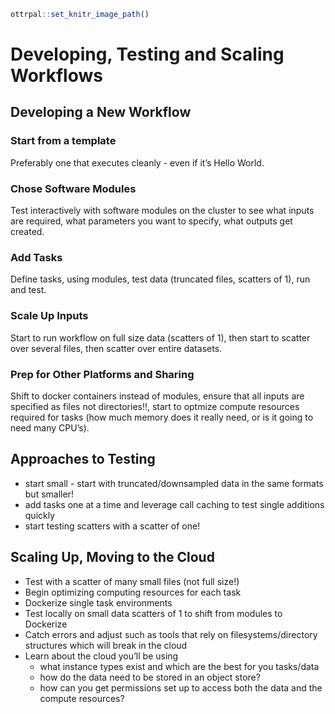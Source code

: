 ```r
ottrpal::set_knitr_image_path()
```

# Developing, Testing and Scaling Workflows


## Developing a New Workflow


### Start from a template
Preferably one that executes cleanly - even if it's Hello World.

### Chose Software Modules
Test interactively with software modules on the cluster to see what inputs are required, what parameters you want to specify, what outputs get created. 

### Add Tasks
Define tasks, using modules, test data (truncated files, scatters of 1), run and test.


### Scale Up Inputs
Start to run workflow on full size data (scatters of 1), then start to scatter over several files, then scatter over entire datasets. 


### Prep for Other Platforms and Sharing
Shift to docker containers instead of modules, ensure that all inputs are specified as files not directories!!, start to optmize compute resources required for tasks (how much memory does it really need, or is it going to need many CPU's).





## Approaches to Testing
- start small - start with truncated/downsampled data in the same formats but smaller!
- add tasks one at a time and leverage call caching to test single additions quickly
- start testing scatters with a scatter of one!


## Scaling Up, Moving to the Cloud
- Test with a scatter of many small files (not full size!)
- Begin optimizing computing resources for each task
- Dockerize single task environments
- Test locally on small data scatters of 1 to shift from modules to Dockerize
- Catch errors and adjust such as tools that rely on filesystems/directory structures which will break in the cloud
- Learn about the cloud you'll be using
  - what instance types exist and which are the best for you tasks/data
  - how do the data need to be stored in an object store?
  - how can you get permissions set up to access both the data and the compute resources?